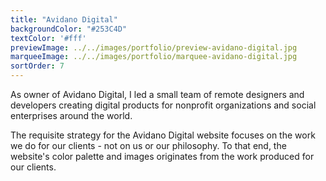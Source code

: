 ```yaml
---
title: "Avidano Digital"
backgroundColor: "#253C4D"
textColor: '#fff'
previewImage: ../../images/portfolio/preview-avidano-digital.jpg
marqueeImage: ../../images/portfolio/marquee-avidano-digital.jpg
sortOrder: 7
---
```


<IntroBlock>

As owner of Avidano Digital, I led a small team of remote designers and developers creating digital products for nonprofit organizations and social enterprises around the world. 

</IntroBlock>

<TextBlock>

The requisite strategy for the Avidano Digital website focuses on the work we do for our clients - not on us or our philosophy. To that end, the website's color palette and images originates from the work produced for our clients.

</TextBlock>